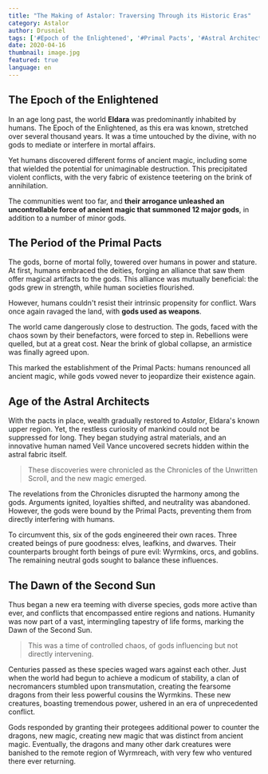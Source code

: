 ```yaml
---
title: "The Making of Astalor: Traversing Through its Historic Eras"
category: Astalor
author: Drusniel
tags: ['#Epoch of the Enlightened', '#Primal Pacts', '#Astral Architects']
date: 2020-04-16
thumbnail: image.jpg
featured: true
language: en
---
```

## The Epoch of the Enlightened

In an age long past, the world **Eldara** was predominantly inhabited by humans. The Epoch of the Enlightened, as this era was known, stretched over several thousand years. It was a time untouched by the divine, with no gods to mediate or interfere in mortal affairs.

Yet humans discovered different forms of ancient magic, including some that wielded the potential for unimaginable destruction. This precipitated violent conflicts, with the very fabric of existence teetering on the brink of annihilation. 

The communities went too far, and **their arrogance unleashed an uncontrollable force of ancient magic that summoned 12 major gods**, in addition to a number of minor gods.

## The Period of the Primal Pacts

The gods, borne of mortal folly, towered over humans in power and stature. At first, humans embraced the deities, forging an alliance that saw them offer magical artifacts to the gods. This alliance was mutually beneficial: the gods grew in strength, while human societies flourished. 

However, humans couldn't resist their intrinsic propensity for conflict. Wars once again ravaged the land, with **gods used as weapons**.

The world came dangerously close to destruction. The gods, faced with the chaos sown by their benefactors, were forced to step in. Rebellions were quelled, but at a great cost. Near the brink of global collapse, an armistice was finally agreed upon. 

This marked the establishment of the Primal Pacts: humans renounced all ancient magic, while gods vowed never to jeopardize their existence again.

## Age of the Astral Architects

With the pacts in place, wealth gradually restored to *Astalor*, Eldara's known upper region. Yet, the restless curiosity of mankind could not be suppressed for long. They began studying astral materials, and an innovative human named Veil Vance uncovered secrets hidden within the astral fabric itself. 

> These discoveries were chronicled as the Chronicles of the Unwritten Scroll, and the new magic emerged.

The revelations from the Chronicles disrupted the harmony among the gods. Arguments ignited, loyalties shifted, and neutrality was abandoned. However, the gods were bound by the Primal Pacts, preventing them from directly interfering with humans. 

To circumvent this, six of the gods engineered their own races. Three created beings of pure goodness: elves, leafkins, and dwarves. Their counterparts brought forth beings of pure evil: Wyrmkins, orcs, and goblins. The remaining neutral gods sought to balance these influences.

## The Dawn of the Second Sun

Thus began a new era teeming with diverse species, gods more active than ever, and conflicts that encompassed entire regions and nations. Humanity was now part of a vast, intermingling tapestry of life forms, marking the Dawn of the Second Sun.

> This was a time of controlled chaos, of gods influencing but not directly intervening.

Centuries passed as these species waged wars against each other. Just when the world had begun to achieve a modicum of stability, a clan of necromancers stumbled upon transmutation, creating the fearsome dragons from their less powerful cousins the Wyrmkins. These new creatures, boasting tremendous power, ushered in an era of unprecedented conflict.

Gods responded by granting their protegees additional power to counter the dragons, new magic, creating new magic that was distinct from ancient magic. Eventually, the dragons and many other dark creatures were banished to the remote region of Wyrmreach, with very few who ventured there ever returning.
